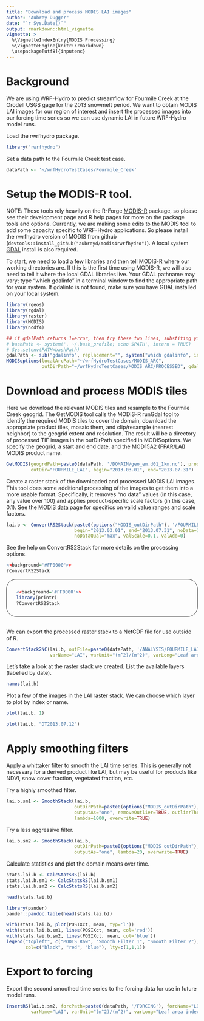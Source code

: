 ```yaml
---
title: "Download and process MODIS LAI images"
author: "Aubrey Dugger"
date: "`r Sys.Date()`"
output: rmarkdown::html_vignette
vignette: >
  %\VignetteIndexEntry{MODIS Processing}
  %\VignetteEngine{knitr::rmarkdown}
  \usepackage[utf8]{inputenc}
---
```


# Background
We are using WRF-Hydro to predict streamflow for Fourmile Creek at the Orodell USGS gage for the 2013 snowmelt period. We want to obtain MODIS LAI images for our region of interest and insert the processed images into our forcing time series so we can use dynamic LAI in future WRF-Hydro model runs.

Load the rwrfhydro package. 
```r
library("rwrfhydro")
```

Set a data path to the Fourmile Creek test case.
```r
dataPath <- '~/wrfHydroTestCases/Fourmile_Creek'
```

# Setup the MODIS-R tool.

NOTE: These tools rely heavily on the R-Forge <a href="https://r-forge.r-project.org/projects/modis/">MODIS-R</a> package, so please see their development page and R help pages for more on the package tools and options. Currently, we are making some edits to the MODIS tool to add some capacity specific to WRF-Hydro applications. So please install the rwrfhydro version of MODIS from github (`devtools::install_github("aubreyd/modis4rwrfhydro")`). A local system <a href="http://www.gdal.org/">GDAL</a> install is also required.

To start, we need to load a few libraries and then tell MODIS-R where our working directories are. If this is the first time using MODIS-R, we will also need to tell it where the local GDAL libraries live. Your GDAL pathname may vary; type "which gdalinfo" in a terminal window to find the appropriate path for your system. If gdalinfo is not found, make sure you have GDAL installed on your local system. 
```r
library(rgeos)
library(rgdal)
library(raster)
library(MODIS)
library(ncdf4)

## if gdalPath returns 1=error, then try these two lines, substiting your shell profile script as appropriate.
# bashPath <- system('. ~/.bash_profile; echo $PATH', intern = TRUE)
# Sys.setenv(PATH=bashPath)
gdalPath <- sub("gdalinfo", replacement="", system("which gdalinfo", intern=TRUE))
MODISoptions(localArcPath="~/wrfHydroTestCases/MODIS_ARC", 
             outDirPath="~/wrfHydroTestCases/MODIS_ARC/PROCESSED", gdalPath=gdalPath)
```


# Download and process MODIS tiles

Here we download the relevant MODIS tiles and resample to the Fourmile Creek geogrid. The GetMODIS tool calls the MODIS-R runGdal tool to identify the required MODIS tiles to cover the domain, download the appropriate product tiles, mosaic them, and clip/resample (nearest neighbor) to the geogrid extent and resolution. The result will be a directory of processed TIF images in the outDirPath specified in MODISoptions. We specify the geogrid, a start and end date, and the MOD15A2 (FPAR/LAI) MODIS product name.

```r
GetMODIS(geogrdPath=paste0(dataPath, '/DOMAIN/geo_em.d01_1km.nc'), prodName="MOD15A2", 
         outDir="FOURMILE_LAI", begin="2013.03.01", end="2013.07.31")
```

Create a raster stack of the downloaded and processed MODIS LAI images. This tool does some additional processing of the images to get them into a more usable format. Specifically, it removes "no data" values (in this case, any value over 100) and applies product-specific scale factors (in this case, 0.1). See the <a href="https://lpdaac.usgs.gov/products/modis_products_table">MODIS data page</a> for specifics on valid value ranges and scale factors.
```r
lai.b <- ConvertRS2Stack(paste0(options("MODIS_outDirPath"), '/FOURMILE_LAI'), "*Lai_1km.tif$", 
                         begin="2013.03.01", end="2013.07.31", noData=100, 
                         noDataQual="max", valScale=0.1, valAdd=0)
```

See the help on ConvertRS2Stack for more details on the processing options.
```r
<<background='#FF0000'>>
?ConvertRS2Stack
```

<div style="border:1px solid; border-radius: 25px; padding: 12px 25px;">
```r
<<background='#FF0000'>>
library(printr)
?ConvertRS2Stack
```
</div>

<br>
We can export the processed raster stack to a NetCDF file for use outside of R.
```r
ConvertStack2NC(lai.b, outFile=paste0(dataPath, '/ANALYSIS/FOURMILE_LAI_SUM13.nc'), 
                varName="LAI", varUnit="(m^2)/(m^2)", varLong="Leaf area index", varNA=-1.e+36)
```

Let's take a look at the raster stack we created. List the available layers (labelled by date).
```r
names(lai.b)
```

Plot a few of the images in the LAI raster stack. We can choose which layer to plot by index or name.
```r
plot(lai.b, 1)
```

```r
plot(lai.b, "DT2013.07.12")
```


# Apply smoothing filters

Apply a whittaker filter to smooth the LAI time series. This is generally not necessary for a derived product like LAI, but may be useful for products like NDVI, snow cover fraction, vegetated fraction, etc.

Try a highly smoothed filter.
```r
lai.b.sm1 <- SmoothStack(lai.b, 
                         outDirPath=paste0(options("MODIS_outDirPath"), '/FOURMILE_LAI_SMOOTH1'), 
                         outputAs="one", removeOutlier=TRUE, outlierThreshold=0.5, 
                         lambda=1000, overwrite=TRUE)
```

Try a less aggressive filter.
```r
lai.b.sm2 <- SmoothStack(lai.b, 
                         outDirPath=paste0(options("MODIS_outDirPath"), '/FOURMILE_LAI_SMOOTH2'), 
                         outputAs="one", lambda=20, overwrite=TRUE)
```

Calculate statistics and plot the domain means over time.
```r
stats.lai.b <- CalcStatsRS(lai.b)
stats.lai.b.sm1 <- CalcStatsRS(lai.b.sm1)
stats.lai.b.sm2 <- CalcStatsRS(lai.b.sm2)
```

```r
head(stats.lai.b)
```

```r
library(pander)
pander::pandoc.table(head(stats.lai.b))
```

```r
with(stats.lai.b, plot(POSIXct, mean, typ='l'))
with(stats.lai.b.sm1, lines(POSIXct, mean, col='red'))
with(stats.lai.b.sm2, lines(POSIXct, mean, col='blue'))
legend("topleft", c("MODIS Raw", "Smooth Filter 1", "Smooth Filter 2"), 
       col=c("black", "red", "blue"), lty=c(1,1,1))
```


# Export to forcing

Export the second smoothed time series to the forcing data for use in future model runs.
```r
InsertRS(lai.b.sm2, forcPath=paste0(dataPath, '/FORCING'), forcName="LDASIN_DOMAIN1", 
         varName="LAI", varUnit="(m^2)/(m^2)", varLong="Leaf area index", overwrite=TRUE)
```
<br><br>


